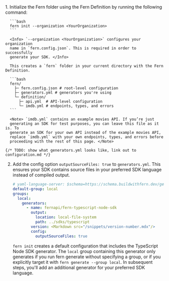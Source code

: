 <Accordion title="Option 3: Fern Definition">
1.    Initialize the Fern folder using the Fern Definition by running the following command:

      ```bash
      fern init --organization <YourOrganization>
      ```

      <Info> `--organization <YourOrganization>` configures your organization
      name in `fern.config.json`. This is required in order to successfully
      generate your SDK. </Info>

      This creates a `fern` folder in your current directory with the Fern Definition.

      ```bash
      fern/
        ├─ fern.config.json # root-level configuration
        ├─ generators.yml # generators you're using
        └─ definition/
          ├─ api.yml  # API-level configuration
          └─ imdb.yml # endpoints, types, and errors
      ```

      <Note> `imdb.yml` contains an example movies API. If you’re just
      generating an SDK for test purposes, you can leave this file as it is. To
      generate an SDK for your own API instead of the example movies API,
      replace `imdb.yml` with your own endpoints, types, and errors before
      proceeding with the rest of this page. </Note>

    {/* TODO: show what generators.yml looks like, link out to configuration.md */}

2.    Add the config option `outputSourceFiles: true` to
        `generators.yml`. This ensures your SDK contains source files in
        your preferred SDK language instead of compiled output. 

      ```yaml {11-12}
      # yaml-language-server: $schema=https://schema.buildwithfern.dev/generators-yml.json
      default-group: local
      groups:
        local:
          generators:
            - name: fernapi/fern-typescript-node-sdk
              output:
                location: local-file-system
                path: ../sdks/typescript
              version: <Markdown src="/snippets/version-number.mdx"/>
              config:
                outputSourceFiles: true
      ```

      <Note>`fern init` creates a default configuration that includes the
      TypeScript Node SDK generator. The `local` group containing this
      generator only generates if you run fern generate without specifying a
      group, or if you explicitly target it with `fern generate --group
      local`. In subsequent steps, you'll add an additional generator for your
      preferred SDK language.</Note>
</Accordion>